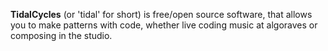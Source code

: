 '''TidalCycles''' (or 'tidal' for short) is free/open source software, that allows you to make patterns with code, whether live coding music at algoraves or composing in the studio.